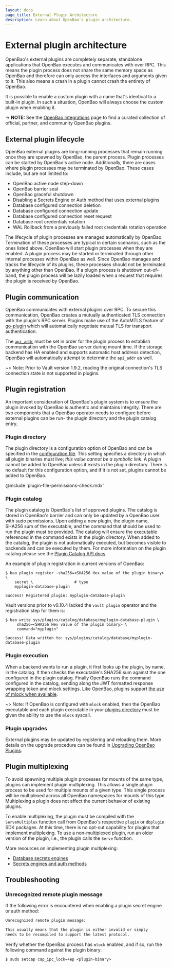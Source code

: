 ```yaml
---
layout: docs
page_title: External Plugin Architecture
description: Learn about OpenBao's plugin architecture.
---
```


# External plugin architecture

OpenBao's external plugins are completely separate, standalone applications that OpenBao
executes and communicates with over RPC. This means the plugin process does not
share the same memory space as OpenBao and therefore can only access the
interfaces and arguments given to it. This also means a crash in a plugin cannot
crash the entirety of OpenBao.

It is possible to enable a custom plugin with a name that's identical to a
built-in plugin. In such a situation, OpenBao will always choose the custom plugin
when enabling it.

-> **NOTE:** See the [OpenBao Integrations](/vault/integrations) page to find a
curated collection of official, partner, and community OpenBao plugins.

## External plugin lifecycle

OpenBao external plugins are long-running processes that remain running once they are
spawned by OpenBao, the parent process. Plugin processes can be started by OpenBao's
active node. Additionally, there are cases where plugin processes may be
terminated by OpenBao. These cases include, but are not limited to:

- OpenBao active node step-down
- OpenBao barrier seal
- OpenBao graceful shutdown
- Disabling a Secrets Engine or Auth method that uses external plugins
- Database configured connection deletion
- Database configured connection update
- Database configured connection reset request
- Database root credentials rotation
- WAL Rollback from a previously failed root credentials rotation operation

The lifecycle of plugin processes are managed automatically by OpenBao.
Termination of these processes are typical in certain scenarios, such as the
ones listed above. OpenBao will start plugin processes when they are enabled. A
plugin process may be started or terminated through other internal processes
within OpenBao as well. Since OpenBao manages and tracks the lifecycle of its
plugins, these processes should not be terminated by anything other than OpenBao.
If a plugin process is shutdown out-of-band, the plugin process will be lazily
loaded when a request that requires the plugin is received by OpenBao.

## Plugin communication

OpenBao communicates with external plugins over RPC. To secure this
communication, OpenBao creates a mutually authenticated TLS connection with the
plugin's RPC server. Plugins make use of the AutoMTLS feature of
[go-plugin](https://www.github.com/hashicorp/go-plugin) which will
automatically negotiate mutual TLS for transport authentication.

The [`api_addr`](/vault/docs/configuration#api_addr) must be set in order for the
plugin process to establish communication with the OpenBao server during mount
time. If the storage backend has HA enabled and supports automatic host address
detection, OpenBao will automatically attempt to determine the `api_addr` as
well.

~> Note: Prior to Vault version 1.9.2, reading the original connection's TLS
connection state is not supported in plugins.

## Plugin registration

An important consideration of OpenBao's plugin system is to ensure the plugin
invoked by OpenBao is authentic and maintains integrity. There are two components
that a OpenBao operator needs to configure before external plugins can be run- the
plugin directory and the plugin catalog entry.

### Plugin directory

The plugin directory is a configuration option of OpenBao and can be specified in
the [configuration file](/vault/docs/configuration).
This setting specifies a directory in which all plugin binaries must live;
_this value cannot be a symbolic link_. A plugin
cannot be added to OpenBao unless it exists in the plugin directory. There is no
default for this configuration option, and if it is not set, plugins cannot be
added to OpenBao.

@include 'plugin-file-permissions-check.mdx'

### Plugin catalog

The plugin catalog is OpenBao's list of approved plugins. The catalog is stored in
OpenBao's barrier and can only be updated by a OpenBao user with sudo permissions.
Upon adding a new plugin, the plugin name, SHA256 sum of the executable, and the
command that should be used to run the plugin must be provided. The catalog will
ensure the executable referenced in the command exists in the plugin
directory. When added to the catalog, the plugin is not automatically executed,
but becomes visible to backends and can be executed by them. For more
information on the plugin catalog please see the [Plugin Catalog API
docs](/vault/api-docs/system/plugins-catalog).

An example of plugin registration in current versions of OpenBao:

```shell-session
$ bao plugin register -sha256=<SHA256 Hex value of the plugin binary> \
    secret \                  # type
    myplugin-database-plugin

Success! Registered plugin: myplugin-database-plugin
```

Vault versions prior to v0.10.4 lacked the `vault plugin` operator and the
registration step for them is:

```shell-session
$ bao write sys/plugins/catalog/database/myplugin-database-plugin \
     sha256=<SHA256 Hex value of the plugin binary> \
     command="myplugin"

Success! Data written to: sys/plugins/catalog/database/myplugin-database-plugin
```

### Plugin execution

When a backend wants to run a plugin, it first looks up the plugin, by name, in
the catalog. It then checks the executable's SHA256 sum against the one
configured in the plugin catalog. Finally OpenBao runs the command configured in
the catalog, sending along the JWT formatted response wrapping token and mlock
settings. Like OpenBao, plugins support [the use of mlock when available](/vault/docs/configuration#disable_mlock).

~> Note: If OpenBao is configured with `mlock` enabled, then the OpenBao executable
and each plugin executable in your [plugins directory](/vault/docs/plugins/plugin-architecture#plugin-directory)
must be given the ability to use the `mlock` syscall.

### Plugin upgrades

External plugins may be updated by registering and reloading them. More details
on the upgrade procedure can be found in
[Upgrading OpenBao Plugins](/vault/docs/upgrading/plugins).

## Plugin multiplexing

To avoid spawning multiple plugin processes for mounts of the same type,
plugins can implement plugin multiplexing. This allows a single
plugin process to be used for multiple mounts of a given type. This single
process will be multiplexed across all OpenBao namespaces for mounts of this
type. Multiplexing a plugin does not affect the current behavior of existing
plugins.

To enable multiplexing, the plugin must be compiled with the `ServeMultiplex`
function call from OpenBao's respective `plugin` or `dbplugin` SDK packages. At
this time, there is no opt-out capability for plugins that implement
multiplexing. To use a non-multiplexed plugin, run an older version of the
plugin, i.e., the plugin calls the `Serve` function.

More resources on implementing plugin multiplexing:
* [Database secrets engines](/vault/docs/secrets/databases/custom#serving-a-plugin-with-multiplexing)
* [Secrets engines and auth methods](/vault/docs/plugins/plugin-development)

## Troubleshooting

### Unrecognized remote plugin message

If the following error is encountered when enabling a plugin secret engine or
auth method:

<CodeBlockConfig hideClipboard>

```sh
Unrecognized remote plugin message:

This usually means that the plugin is either invalid or simply
needs to be recompiled to support the latest protocol.
```

</CodeBlockConfig>

Verify whether the OpenBao process has `mlock` enabled, and if so, run the
following command against the plugin binary:

```shell-session
$ sudo setcap cap_ipc_lock=+ep <plugin-binary>
```

